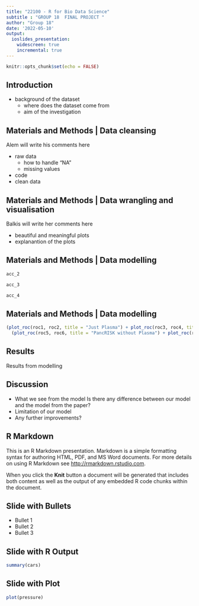 ```yaml
---
title: "22100 - R for Bio Data Science"
subtitle : "GROUP 18  FINAL PROJECT "
author: "Group 18"
date: '2022-05-10'
output: 
  ioslides_presentation:
    widescreen: true
    incremental: true
---
```


```r
knitr::opts_chunk$set(echo = FALSE)
```
<style>
  background: white;
</style>



## Introduction {.build}

- background of the dataset 
  - where does the dataset come from 
  - aim of the investigation

## Materials and Methods | Data cleansing

Alem will write his comments here

- raw data 
  - how to handle "NA"
  - missing values
- code
- clean data

## Materials and Methods | Data wrangling and visualisation 

Balkis will write her comments here 

- beautiful and meaningful plots
- explanantion of the plots

## Materials and Methods | Data modelling {.columns-2}
```r
acc_2

acc_3

acc_4
```
## Materials and Methods | Data modelling

```r
(plot_roc(roc1, roc2, title = "Just Plasma") + plot_roc(roc3, roc4, title = "Simple")) / 
  (plot_roc(roc5, roc6, title = "PancRISK without Plasma") + plot_roc(roc7, roc8, title = "PancRISK complete"))
```

## Results {.build}

Results from modelling

## Discussion {.build}

- What we see from the model Is there any difference between our model and the model from the paper? 
- Limitation of our model 
- Any further improvements?















## R Markdown

This is an R Markdown presentation. Markdown is a simple formatting syntax for authoring HTML, PDF, and MS Word documents. For more details on using R Markdown see <http://rmarkdown.rstudio.com>.

When you click the **Knit** button a document will be generated that includes both content as well as the output of any embedded R code chunks within the document.

## Slide with Bullets

- Bullet 1
- Bullet 2
- Bullet 3

## Slide with R Output

```r
summary(cars)
```

## Slide with Plot

```r
plot(pressure)
```

